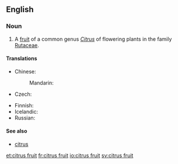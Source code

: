 ==English==
{{rfi}}
{{wikipedia}}
{{wikispecies|Citrus}}
===Noun===
{{en-noun|head=[[citrus]] [[fruit]]}}

# A [[fruit]] of a common genus ''[[Citrus]]'' of flowering plants in the family [[Rutaceae]].

====Translations====
{{trans-top|fruit of genus in family Rutaceae}}
* Chinese:
*: Mandarin: {{t-needed|cmn}}
* Czech: {{t|cs|citrusové ovoce|n}}
{{trans-mid}}
* Finnish: {{t+|fi|sitrushedelmä}}
* Icelandic: {{t|is|sítrusávöxtur|m}}
* Russian: {{t-needed|ru}}
{{trans-bottom}}

====See also====
* [[citrus]]

[[et:citrus fruit]]
[[fr:citrus fruit]]
[[io:citrus fruit]]
[[sv:citrus fruit]]